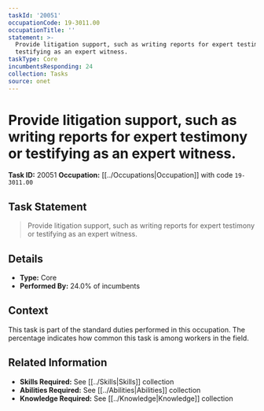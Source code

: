 ```yaml
---
taskId: '20051'
occupationCode: 19-3011.00
occupationTitle: ''
statement: >-
  Provide litigation support, such as writing reports for expert testimony or
  testifying as an expert witness.
taskType: Core
incumbentsResponding: 24
collection: Tasks
source: onet
---
```

# Provide litigation support, such as writing reports for expert testimony or testifying as an expert witness.

**Task ID:** 20051
**Occupation:** [[../Occupations|Occupation]] with code `19-3011.00`

## Task Statement

> Provide litigation support, such as writing reports for expert testimony or testifying as an expert witness.

## Details

- **Type:** Core
- **Performed By:** 24.0% of incumbents

## Context

This task is part of the standard duties performed in this occupation. The percentage indicates how common this task is among workers in the field.

## Related Information

- **Skills Required:** See [[../Skills|Skills]] collection
- **Abilities Required:** See [[../Abilities|Abilities]] collection
- **Knowledge Required:** See [[../Knowledge|Knowledge]] collection
